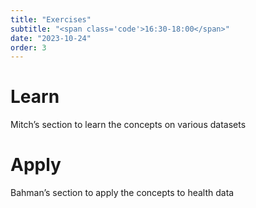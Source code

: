 ```yaml
---
title: "Exercises"
subtitle: "<span class='code'>16:30-18:00</span>"
date: "2023-10-24"
order: 3
---
```


# Learn

Mitch's section to learn the concepts on various datasets

# Apply

Bahman's section to apply the concepts to health data
